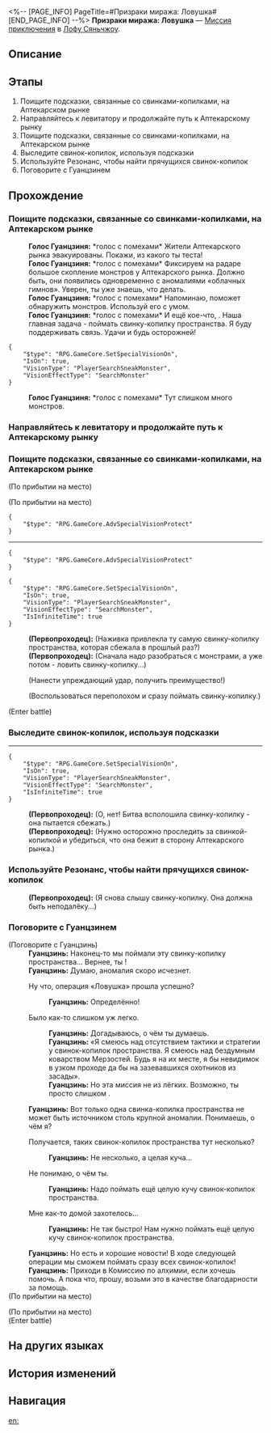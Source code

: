 <%-- [PAGE_INFO]
PageTitle=#Призраки миража: Ловушка#
[END_PAGE_INFO] --%>
{{Дополнить|Диалоги.}}
{{Миссия Инфобокс
|id              = 4072012
|Название        = 
|Изображение     = Миссия Призраки миража Ловушка.png
|Тип             = Миссия приключения
|Событие         = 
|Глава           = 
|Условия         = 
|Персонажи       = Голос Гуанцзиня; Гуанцзинь; Первопроходец
|СтартЛокация    = [[Лофу Сяньчжоу]] — [[Комиссия по алхимии]]
|Мир             = Лофу Сяньчжоу
|Предыдущая      = 
|Следующая       = 
|Награды         = 
}}
'''Призраки миража: Ловушка''' — [[Миссия приключения]] в [[Лофу Сяньчжоу]].

==Описание==
{{Описание|<!--официальное описание из Перекрёстка судеб-->}}

==Этапы==
# Поищите подсказки, связанные со свинками-копилками, на Аптекарском рынке
# Направляйтесь к левитатору и продолжайте путь к Аптекарскому рынку
# Поищите подсказки, связанные со свинками-копилками, на Аптекарском рынке
# Выследите свинок-копилок, используя подсказки
# Используйте Резонанс, чтобы найти прячущихся свинок-копилок
# Поговорите с Гуанцзинем

==Прохождение==
{{Дополнить}}

===Поищите подсказки, связанные со свинками-копилками, на Аптекарском рынке===
{{Описание миссии|тип=Миссия приключения|локация=Комиссия по алхимии|Комиссия по балансу установила, что облачные гимны - дело рук свинки-копилки пространства. Вы решили отправиться на операцию «Ловушка».<br />Комиссия по балансу расставила приманки по всему Аптекарскому рынку. Она надеется, что вы сможете поймать свинку-копилку, вызывающую аномалии...}}
{{Диалог Начало}}
:'''Голос Гуанцзиня:''' *голос с помехами* Жители Аптекарского рынка эвакуированы. Покажи, из какого ты теста!
:'''Голос Гуанцзиня:''' *голос с помехами* Фиксируем на радаре большое скопление монстров у Аптекарского рынка. Должно быть, они появились одновременно с аномалиями «облачных гимнов». Уверен, ты уже знаешь, что делать.
:'''Голос Гуанцзиня:''' *голос с помехами* Напоминаю, {{Цвет|Ключевой|nobold=1|генератор реверберации}} поможет обнаружить монстров. Используй его с умом.
:'''Голос Гуанцзиня:''' *голос с помехами* И ещё кое-что, {{Цвет|Ключевой|nobold=1|сражаться необязательно}}. Наша главная задача - поймать свинку-копилку пространства. Я буду поддерживать связь. Удачи и будь осторожней!
<pre>{
	"$type": "RPG.GameCore.SetSpecialVisionOn",
	"IsOn": true,
	"VisionType": "PlayerSearchSneakMonster",
	"VisionEffectType": "SearchMonster"
}</pre>
:'''Голос Гуанцзиня:''' *голос с помехами* Тут слишком много монстров. {{Цвет|Ключевой|nobold=1|Беги к левитатору, помни, что сражаться необязательно!}}
{{Диалог Конец}}

===Направляйтесь к левитатору и продолжайте путь к Аптекарскому рынку===
{{Диалог Начало}}

{{Диалог Конец}}

===Поищите подсказки, связанные со свинками-копилками, на Аптекарском рынке===
{{Диалог Начало}}
;(По прибытии на место)

;(По прибытии на место)
<pre>{
	"$type": "RPG.GameCore.AdvSpecialVisionProtect"
}</pre>
----
<pre>{
	"$type": "RPG.GameCore.AdvSpecialVisionProtect"
}</pre>
<pre>{
	"$type": "RPG.GameCore.SetSpecialVisionOn",
	"IsOn": true,
	"VisionType": "PlayerSearchSneakMonster",
	"VisionEffectType": "SearchMonster",
	"IsInfiniteTime": true
}</pre>
:'''(Первопроходец):''' (Наживка привлекла ту самую свинку-копилку пространства, которая сбежала в прошлый раз?)
:'''(Первопроходец):''' (Сначала надо разобраться с монстрами, а уже потом - ловить свинку-копилку...)
:{{Диалог|Стрелка}} (Нанести упреждающий удар, получить преимущество!)
:{{Диалог|Стрелка}} (Воспользоваться переполохом и сразу поймать свинку-копилку.)
;(Enter battle)
::{{tx|Enemy list missing}}
{{Диалог Конец}}

===Выследите свинок-копилок, используя подсказки===
{{Диалог Начало}}
----
<pre>{
	"$type": "RPG.GameCore.SetSpecialVisionOn",
	"IsOn": true,
	"VisionType": "PlayerSearchSneakMonster",
	"VisionEffectType": "SearchMonster",
	"IsInfiniteTime": true
}</pre>
:'''(Первопроходец):''' (О, нет! Битва всполошила свинку-копилку - она пытается сбежать.)
:'''(Первопроходец):''' (Нужно осторожно проследить за свинкой-копилкой и убедиться, что она бежит в сторону Аптекарского рынка.)
{{Диалог Конец}}

===Используйте Резонанс, чтобы найти прячущихся свинок-копилок===
{{Диалог Начало}}

:'''(Первопроходец):''' (Я снова слышу свинку-копилку. Она должна быть неподалёку...)
{{Диалог Конец}}

===Поговорите с Гуанцзинем===
{{Диалог Начало}}

;(Поговорите с Гуанцзинь)
:'''Гуанцзинь:''' Наконец-то мы поймали эту свинку-копилку пространства... Вернее, ты {{MC|ж=поймала|м=поймал}}!
:'''Гуанцзинь:''' Думаю, аномалия скоро исчезнет.
:{{Диалог|Стрелка}} Ну что, операция «Ловушка» прошла успешно?
::'''Гуанцзинь:''' Определённо!
:{{Диалог|Стрелка}} Было как-то слишком уж легко.
::'''Гуанцзинь:''' Догадываюсь, о чём ты думаешь.
::'''Гуанцзинь:''' «Я смеюсь над отсутствием тактики и стратегии у свинок-копилок пространства. Я смеюсь над бездумным коварством Мерзостей. Будь я на их месте, я бы {{MC|ж=поставила|м=поставил}} невидимок в узком проходе да {{MC|ж=нападала|м=нападал}} бы на зазевавшихся охотников из засады».
::'''Гуанцзинь:''' Но эта миссия не из лёгких. Возможно, ты просто слишком {{MC|ж=умелая|м=умелый}}.
:'''Гуанцзинь:''' Вот только одна свинка-копилка пространства не может быть источником столь крупной аномалии. Понимаешь, о чём я?
:{{Диалог|Стрелка}} Получается, таких свинок-копилок пространства тут несколько?
::'''Гуанцзинь:''' Не несколько, а целая куча...
:{{Диалог|Стрелка}} Не понимаю, о чём ты.
::'''Гуанцзинь:''' Надо поймать ещё целую кучу свинок-копилок пространства.
:{{Диалог|Стрелка}} Мне как-то домой захотелось...
::'''Гуанцзинь:''' Не так быстро! Нам нужно поймать ещё целую кучу свинок-копилок пространства.
:'''Гуанцзинь:''' Но есть и хорошие новости! В ходе следующей операции мы сможем поймать сразу всех свинок-копилок!
:'''Гуанцзинь:''' Приходи в Комиссию по алхимии, если хочешь помочь. А пока что, прошу, возьми это в качестве благодарности за помощь.
;(По прибытии на место)

;(По прибытии на место)
;(Enter battle)
::{{tx|Enemy list missing}}
<!--Unknown TalkSentence: 940720109-->
{{Диалог Конец}}

==На других языках==
{{На других языках
|en   = Wraiths of Mirage: Hunting Operation
|zhs  = 蜃楼遁影•追猎行动
|zht  = 蜃樓遁影•追獵行動
|ja   = 蜃気楼の隠影・追猟行動
|ko   = 사라진 신기루•사냥 작전
|es   = Espectros del espejismo: misión de caza
|fr   = Spectres de mirage&nbsp;: Opération Coup de filet
|ru   = Призраки миража: Ловушка
|th   = ภูตแห่งมายา: ปฏิบัติการไล่ล่า
|vi   = Ảo Ảnh Hiện Hữu - Hành Động Săn Bắn
|de   = Geister des Phantoms: Verfolgungsjagd
|id   = Roh Fatamorgana: Operasi Perburuan
|pt   = Espectros da Miragem: Operação de Caça
}}

==История изменений==
{{История изменений|3.5}}

==Навигация==
{{Миссия приключения Навбокс|Глава }}

[[en:]]
